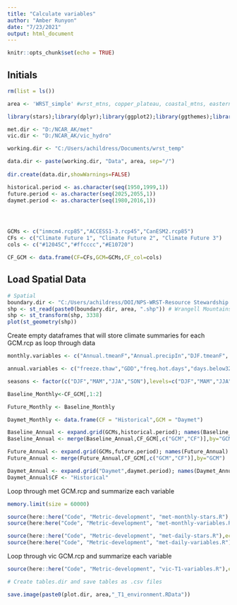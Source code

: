 ```yaml
---
title: "Calculate variables"
author: "Amber Runyon"
date: "7/23/2021"
output: html_document
---
```


```r
knitr::opts_chunk$set(echo = TRUE)

```

## Initials

```r

rm(list = ls())

area <- 'WRST_simple' #wrst_mtns, copper_plateau, coastal_mtns, eastern_coast, WRST_simple

library(stars);library(dplyr);library(ggplot2);library(ggthemes);library(viridis);library(here);library(ggrepel);library(rlang);library(ggbiplot);library(units)

met.dir <- "D:/NCAR_AK/met" 
vic.dir <- "D:/NCAR_AK/vic_hydro"

working.dir <- "C:/Users/achildress/Documents/wrst_temp"

data.dir <- paste(working.dir, "Data", area, sep="/")
  
dir.create(data.dir,showWarnings=FALSE)

historical.period <- as.character(seq(1950,1999,1))
future.period <- as.character(seq(2025,2055,1))
daymet.period <- as.character(seq(1980,2016,1))




GCMs <- c("inmcm4.rcp85","ACCESS1-3.rcp45","CanESM2.rcp85")
CFs <- c("Climate Future 1", "Climate Future 2", "Climate Future 3")
cols <- c("#12045C","#ffcccc","#E10720")

CF_GCM <- data.frame(CF=CFs,GCM=GCMs,CF_col=cols)


```

## Load Spatial Data

```r

# Spatial
boundary.dir <- "C:/Users/achildress/DOI/NPS-WRST-Resource Stewardship Strategy - Climate/Climate futures development/Data/Boundary_shapefiles/"
shp <- st_read(paste0(boundary.dir, area, ".shp")) # Wrangell Mountains
shp <- st_transform(shp, 3338)
plot(st_geometry(shp))


```
Create empty dataframes that will store climate summaries for each GCM.rcp as loop through data
```r

monthly.variables <- c("Annual.tmeanF","Annual.precipIn","DJF.tmeanF", "MAM.tmeanF", "JJA.tmeanF", "SON.tmeanF","DJF.tmaxF", "MAM.tmaxF", "JJA.tmaxF", "SON.tmaxF","DJF.tminF", "MAM.tminF", "JJA.tminF", "SON.tminF", "DJF.precipIn", "MAM.precipIn", "JJA.precipIn","SON.precipIn")

annual.variables <- c("freeze.thaw","GDD","freq.hot.days","days.below32","days.below0","WSF,below0","W.days.over0","precip.over99","max.SWE","MAMSON.SWE","SWE.precip","water.balance","max.runoff","mean.soil.moisture","yday.SWE0","mean.soil.temp")

seasons <- factor(c("DJF","MAM","JJA","SON"),levels=c("DJF","MAM","JJA","SON"))

Baseline_Monthly<-CF_GCM[,1:2]

Future_Monthly <- Baseline_Monthly

Daymet_Monthly <- data.frame(CF = "Historical",GCM = "Daymet")

Baseline_Annual <- expand.grid(GCMs,historical.period); names(Baseline_Annual) <- c("GCM","Year")
Baseline_Annual <- merge(Baseline_Annual,CF_GCM[,c("GCM","CF")],by="GCM")

Future_Annual <- expand.grid(GCMs,future.period); names(Future_Annual) <- c("GCM","Year")
Future_Annual <- merge(Future_Annual,CF_GCM[,c("GCM","CF")],by="GCM")

Daymet_Annual <- expand.grid("Daymet",daymet.period); names(Daymet_Annual) <- c("GCM","Year")
Daymet_Annual$CF <- "Historical"

```

Loop through met GCM.rcp and summarize each variable

```r
memory.limit(size = 60000)

source(here::here("Code", "Metric-development", "met-monthly-stars.R"),echo = FALSE) 
source(here:here("Code", "Metric-development", "met-monthly-variables.R"),echo = FALSE)

```

```r

source(here::here("Code", "Metric-development", "met-daily-stars.R"),echo = FALSE) 
source(here:here("Code", "Metric-development", "met-daily-variables.R"),echo = FALSE)


```


Loop through vic GCM.rcp and summarize each variable

```r

source(here::here("Code", "Metric-development", "vic-T1-variables.R"),echo = FALSE) 

# Create tables.dir and save tables as .csv files

save.image(paste0(plot.dir, area,"_T1_environment.RData"))

```


